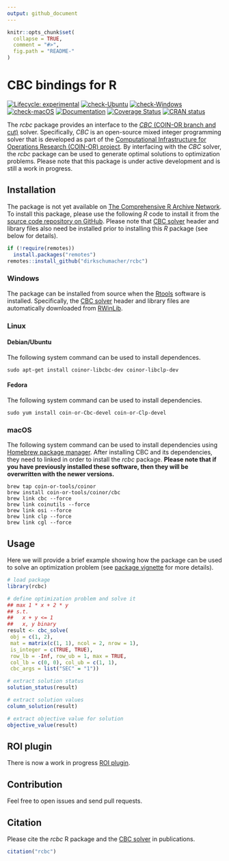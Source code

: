 ```yaml
---
output: github_document
---
```


<!-- README.md is generated from README.Rmd. Please edit that file -->

```r
knitr::opts_chunk$set(
  collapse = TRUE,
  comment = "#>",
  fig.path = "README-"
)
```

# CBC bindings for R
<!-- badges: start -->
[![Lifecycle: experimental](https://img.shields.io/badge/Lifecycle-experimental-orange.svg)](https://lifecycle.r-lib.org/articles/stages.html)
[![check-Ubuntu](https://img.shields.io/github/actions/workflow/status/dirkschumacher/rcbc/check-ubuntu.yaml?branch=master&label=Ubuntu)](https://github.com/dirkschumacher/rcbc/actions)
[![check-Windows](https://img.shields.io/github/actions/workflow/status/dirkschumacher/rcbc/check-windows.yaml?branch=master&label=Windows)](https://github.com/dirkschumacher/rcbc/actions)
[![check-macOS](https://img.shields.io/github/actions/workflow/status/dirkschumacher/rcbc/check-macos.yaml?branch=master&label=macOS)](https://github.com/dirkschumacher/rcbc/actions)
[![Documentation](https://img.shields.io/github/actions/workflow/status/dirkschumacher/rcbc/documentation.yaml?branch=master&label=Documentation)](https://github.com/dirkschumacher/rcbc/actions)
[![Coverage Status](https://img.shields.io/codecov/c/github/dirkschumacher/rcbc?label=Coverage)](https://app.codecov.io/github/dirkschumacher/rcbc?branch=master)
[![CRAN status](https://www.r-pkg.org/badges/version/rcbc)](https://CRAN.R-project.org/package=rcbc)
<!-- badges: end -->

The _rcbc_ package provides an interface to the [_CBC_ (COIN-OR branch and cut)](https://github.com/coin-or/Cbc) solver. Specifically, _CBC_ is an open-source mixed integer programming solver that is developed as part of the [Computational Infrastructure for Operations Research (COIN-OR) project](https://www.coin-or.org/). By interfacing with the _CBC_ solver, the _rcbc_ package can be used to generate optimal solutions to optimization problems. Please note that this package is under active development and is still a work in progress.

## Installation

The package is not yet available on [The Comprehensive R Archive Network](https://cran.r-project.org/). To install this package, please use the following _R_ code to install it from the [source code repository on GitHub](https://github.com/dirkschumacher/rcbc). Please note that [CBC solver](https://github.com/coin-or/Cbc) header and library files also need be installed prior to installing this _R_ package (see below for details).

```r
if (!require(remotes))
  install.packages("remotes")
remotes::install_github("dirkschumacher/rcbc")
```

### Windows

The package can be installed from source when the [Rtools](https://cran.r-project.org/bin/windows/Rtools/) software is installed. Specifically, the [CBC solver](https://github.com/coin-or/Cbc) header and library files are automatically downloaded from [RWinLib](https://github.com/rwinlib/cbc).

### Linux

#### Debian/Ubuntu

The following system command can be used to install dependences.

```
sudo apt-get install coinor-libcbc-dev coinor-libclp-dev
```

#### Fedora

The following system command can be used to install dependencies.

```
sudo yum install coin-or-Cbc-devel coin-or-Clp-devel
```

### macOS

The following system command can be used to install dependencies using [Homebrew package manager](https://brew.sh/). After installing CBC and its dependencies, they need to linked in order to install the _rcbc_ package. **Please note that if you have previously installed these software, then they will be overwritten with the newer versions.**

```
brew tap coin-or-tools/coinor
brew install coin-or-tools/coinor/cbc
brew link cbc --force
brew link coinutils --force
brew link osi --force
brew link clp --force
brew link cgl --force
```

## Usage

Here we will provide a brief example showing how the package can be used to solve an optimization problem (see [package vignette](https://dirkschumacher.github.io/rcbc/articles/rcbc.html) for more details).

```r
# load package
library(rcbc)

# define optimization problem and solve it
## max 1 * x + 2 * y
## s.t.
##   x + y <= 1
##   x, y binary
result <- cbc_solve(
 obj = c(1, 2),
 mat = matrix(c(1, 1), ncol = 2, nrow = 1),
 is_integer = c(TRUE, TRUE),
 row_lb = -Inf, row_ub = 1, max = TRUE,
 col_lb = c(0, 0), col_ub = c(1, 1),
 cbc_args = list("SEC" = "1"))

# extract solution status
solution_status(result)

# extract solution values
column_solution(result)

# extract objective value for solution
objective_value(result)
```

## ROI plugin

There is now a work in progress [ROI plugin](https://github.com/dirkschumacher/ROI.plugin.cbc).

## Contribution

Feel free to open issues and send pull requests.

## Citation

Please cite the _rcbc_ R package and the [CBC solver](https://github.com/coin-or/Cbc) in publications.

```r
citation("rcbc")
```
